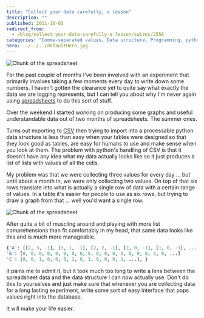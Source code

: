 ```yaml
---
title: "Collect your data carefully, a lesson"
description: ""
published: 2011-10-03
redirect_from:
  - /blog/collect-your-data-carefully-a-lesson/swizec/2556
categories: "Comma-separated values, Data structure, Programming, python, Spreadsheet, Uncategorized"
hero: ../../../defaultHero.jpg
---
```


![](https://swizec.com/wp-content/uploads/2011/10/Screen-Shot-2011-10-03-at-11.50.58-AM-300x185.png "Chunk of the spreadsheet")

For the past couple of months I've been involved with an experiment that primarily involves taking a few moments every day to write down some numbers. I haven't gotten the clearance yet to quite say what exactly the data we are logging represents, but I can tell you about why I'm never again using [spreadsheets](http://en.wikipedia.org/wiki/Spreadsheet "Spreadsheet") to do this sort of stuff.

Over the weekend I started working on producing some graphs and useful understandable data out of two months of spreadsheets. The summer ones.

Turns out exporting to [CSV](http://en.wikipedia.org/wiki/Comma-separated_values "Comma-separated values") then trying to import into a processable python data structure is less than easy when your tables were designed so that they look good as tables, are easy for humans to use and make sense when you look at them. The problem with python's handling of CSV is that it doesn't have any idea what my data actually looks like so it just produces a list of lists with values of all the cells.

My problem was that we were collecting three values for every day ... but until about a month in, we were only collecting two values. On top of that six rows translate into what is actually a single row of data with a certain range of values. In a table it's easier for people to use as six rows, but trying to draw a graph from that ... well you'd want a single row.

![](https://swizec.com/wp-content/uploads/2011/10/Screen-Shot-2011-10-03-at-11.50.58-AM.png "Chunk of the spreadsheet")

After quite a bit of muscling around and playing with more list comprehensions than fit comfortably in my head, that same data looks like this and is much more manageable.

```python
{'A': [[2, 3, -1], [3, 1, -1], [2, 2, -1], [2, 0, -1], [1, 0, -1], ...],
'B': [0, 0, 0, 0, 0, 0, 0, 0, 0, 0, 0, 0, 0, 0, 0, 0, 2, 0, ...]
'C': [0, 0, 1, 0, 0, 0, 1, 0, 1, 0, 0, 0, 1, ...], }
```

It pains me to admit it, but it took much too long to write a lens between the spreadsheet data and the data structure I can now actually use. Don't do this to yourselves and just make sure that whenever you are collecting data for a long lasting experiment, write some sort of easy interface that pops values right into the database.

It will make your life easier.
